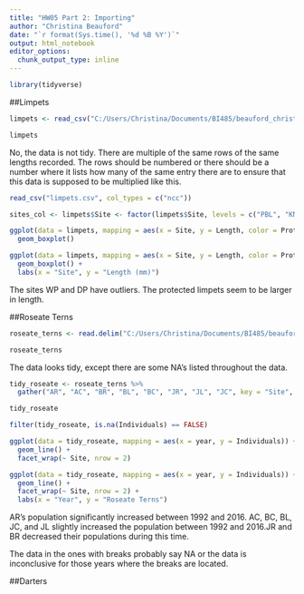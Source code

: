 ```yaml
---
title: "HW05 Part 2: Importing"
author: "Christina Beauford"
date: "`r format(Sys.time(), '%d %B %Y')`"
output: html_notebook
editor_options: 
  chunk_output_type: inline
---
```


```r
library(tidyverse)
```



##Limpets
```r
limpets <- read_csv("C:/Users/Christina/Documents/BI485/beauford_christina/hw05/limpets.csv")
```

```r
limpets
```

No, the data is not tidy. There are multiple of the same rows of the same lengths recorded. The rows should be numbered or there should be a number where it lists how many of the same entry there are to ensure that this data is supposed to be multiplied like this. 

```r
read_csv("limpets.csv", col_types = c("ncc"))
```

```r
sites_col <- limpets$Site <- factor(limpets$Site, levels = c("PBL", "KNRM", "VBG", "WP", "PF", "DP", "SIO",  "CTZ1", "CTZ2", "CNM"))
```

```r
ggplot(data = limpets, mapping = aes(x = Site, y = Length, color = Protected)) +
  geom_boxplot()
```

```r
ggplot(data = limpets, mapping = aes(x = Site, y = Length, color = Protected)) +
  geom_boxplot() +
  labs(x = "Site", y = "Length (mm)")
```
The sites WP and DP have outliers. The protected limpets seem to be larger in length.

##Roseate Terns

```r
roseate_terns <- read.delim("C:/Users/Christina/Documents/BI485/beauford_christina/hw05/roseate_terns.txt")
```

```r
roseate_terns
```

The data looks tidy, except there are some NA's listed throughout the data.

```r
tidy_roseate <- roseate_terns %>% 
  gather("AR", "AC", "BR", "BL", "BC", "JR", "JL", "JC", key = "Site", value = "Individuals")

tidy_roseate
```

```r
filter(tidy_roseate, is.na(Individuals) == FALSE)
```

```r
ggplot(data = tidy_roseate, mapping = aes(x = year, y = Individuals)) +
  geom_line() +
  facet_wrap(~ Site, nrow = 2)
```

```r
ggplot(data = tidy_roseate, mapping = aes(x = year, y = Individuals)) +
  geom_line() +
  facet_wrap(~ Site, nrow = 2) +
  labs(x = "Year", y = "Roseate Terns")
```

AR's population significantly increased between 1992 and 2016. AC, BC, BL, JC, and JL slightly increased the population between 1992 and 2016.JR and BR decreased their populations during this time.

The data in the ones with breaks probably say NA or the data is inconclusive for those years where the breaks are located.

##Darters


